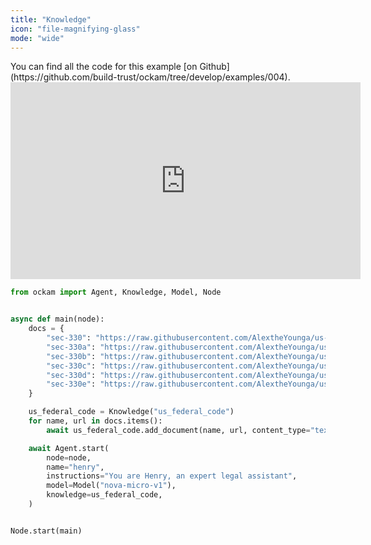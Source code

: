 ```yaml
---
title: "Knowledge"
icon: "file-magnifying-glass"
mode: "wide"
---
```


<Tip>
  You can find all the code for this example [on Github](https://github.com/build-trust/ockam/tree/develop/examples/004).
</Tip>

<iframe width="560" height="315" src="https://www.youtube.com/embed/73PP4tOK9RM?si=ZrHpIisjtn1VPxiO" title="YouTube video player" frameborder="0" allow="accelerometer; autoplay; clipboard-write; encrypted-media; gyroscope; picture-in-picture; web-share" referrerpolicy="strict-origin-when-cross-origin" allowfullscreen></iframe>

```python
from ockam import Agent, Knowledge, Model, Node


async def main(node):
    docs = {
        "sec-330": "https://raw.githubusercontent.com/AlextheYounga/us-federal-code/refs/heads/master/usc/title-15-commerce-and-trade/chapter-9a-weather-modification-activities-or-attempts%3B-reporting-requirement/sec-330.md",
        "sec-330a": "https://raw.githubusercontent.com/AlextheYounga/us-federal-code/refs/heads/master/usc/title-15-commerce-and-trade/chapter-9a-weather-modification-activities-or-attempts%3B-reporting-requirement/sec-330a.md",
        "sec-330b": "https://raw.githubusercontent.com/AlextheYounga/us-federal-code/refs/heads/master/usc/title-15-commerce-and-trade/chapter-9a-weather-modification-activities-or-attempts%3B-reporting-requirement/sec-330b.md",
        "sec-330c": "https://raw.githubusercontent.com/AlextheYounga/us-federal-code/refs/heads/master/usc/title-15-commerce-and-trade/chapter-9a-weather-modification-activities-or-attempts%3B-reporting-requirement/sec-330c.md",
        "sec-330d": "https://raw.githubusercontent.com/AlextheYounga/us-federal-code/refs/heads/master/usc/title-15-commerce-and-trade/chapter-9a-weather-modification-activities-or-attempts%3B-reporting-requirement/sec-330d.md",
        "sec-330e": "https://raw.githubusercontent.com/AlextheYounga/us-federal-code/refs/heads/master/usc/title-15-commerce-and-trade/chapter-9a-weather-modification-activities-or-attempts%3B-reporting-requirement/sec-330e.md",
    }

    us_federal_code = Knowledge("us_federal_code")
    for name, url in docs.items():
        await us_federal_code.add_document(name, url, content_type="text/markdown")

    await Agent.start(
        node=node,
        name="henry",
        instructions="You are Henry, an expert legal assistant",
        model=Model("nova-micro-v1"),
        knowledge=us_federal_code,
    )


Node.start(main)
```